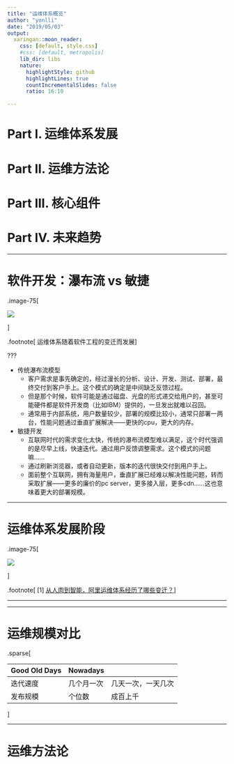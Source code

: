 ```yaml
---
title: "运维体系概览"
author: "yonlli"
date: "2019/05/03"
output:
  xaringan::moon_reader:
    css: [default, style.css]
    #css: [default, metropolis]
    lib_dir: libs
    nature:
      highlightStyle: github
      highlightLines: true
      countIncrementalSlides: false
      ratio: 16:10

---
```


# Part I. 运维体系发展

# Part II. 运维方法论

# Part III. 核心组件

# Part IV. 未来趋势

---

# 软件开发：瀑布流 vs 敏捷

.image-75[

![](https://thecitybase.com/wp-content/uploads/2018/09/agilewaterfall2.jpg)

]

.footnote[
运维体系随着软件工程的变迁而发展
]

???


- 传统瀑布流模型
  - 客户需求是事先确定的，经过漫长的分析、设计、开发、测试、部署，最终交付到客户手上。这个模式的确定是中间缺乏反馈过程。
  - 但是那个时候，软件可能是通过磁盘、光盘的形式递交给用户的，甚至可能硬件都是软件开发商（比如IBM）提供的，一旦发出就难以召回。
  - 通常用于内部系统，用户数量较少，部署的规模比较小，通常只部署一两台，性能问题通过垂直扩展解决——更快的cpu，更大的内存。
  
- 敏捷开发
  - 互联网时代的需求变化太快，传统的瀑布流模型难以满足，这个时代强调的是尽早上线，快速迭代。通过用户反馈调整需求。这个模式的问题嘛……
  - 通过刷新浏览器，或者自动更新，版本的迭代很快交付到用户手上。
  - 面前整个互联网，拥有海量用户，垂直扩展已经难以解决性能问题，转而采取扩展——更多的廉价的pc server，更多接入层，更多cdn……这也意味着更大的部署规模。
  
---


# 运维体系发展阶段

.image-75[

![](images/dataops.jpg)

]

.footnote[
[1] [从人肉到智能，阿里运维体系经历了哪些变迁？](https://102.alibaba.com/detail?id=184)
]

---


---

# 运维规模对比


.sparse[

 |        Good Old Days | Nowadays
---------|--------------|--
迭代速度 | 几个月一次   |几天一次，一天几次
发布规模 |个位数        |成百上千

]

---

# 运维方法论




